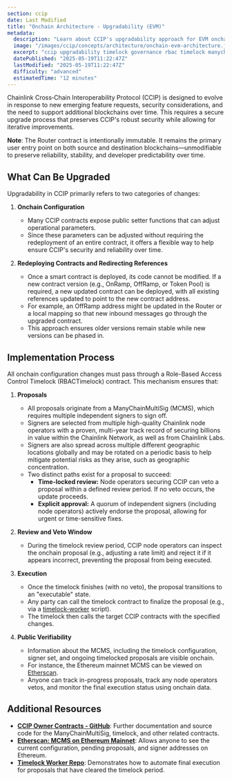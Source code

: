 ```yaml
---
section: ccip
date: Last Modified
title: "Onchain Architecture - Upgradability (EVM)"
metadata:
  description: "Learn about CCIP's upgradability approach for EVM onchain architecture, focusing on configuration changes, contract redeployments, and the timelock process."
  image: "/images/ccip/concepts/architecture/onchain-evm-architecture.jpg"
  excerpt: "ccip upgradability timelock governance rbac timelock manychainmultisig contract redeployment configuration changes chainlink governance secure upgrades node operator veto public verifiability"
  datePublished: "2025-05-19T11:22:47Z"
  lastModified: "2025-05-19T11:22:47Z"
  difficulty: "advanced"
  estimatedTime: "12 minutes"
---
```


Chainlink Cross‐Chain Interoperability Protocol (CCIP) is designed to evolve in response to new emerging feature requests, security considerations, and the need to support additional blockchains over time. This requires a secure upgrade process that preserves CCIP's robust security while allowing for iterative improvements.

**Note**: The Router contract is intentionally immutable. It remains the primary user entry point on both source and destination blockchains—unmodifiable to preserve reliability, stability, and developer predictability over time.

## What Can Be Upgraded

Upgradability in CCIP primarily refers to two categories of changes:

1. **Onchain Configuration**

   - Many CCIP contracts expose public setter functions that can adjust operational parameters.
   - Since these parameters can be adjusted without requiring the redeployment of an entire contract, it offers a flexible way to help ensure CCIP's security and reliability over time.

2. **Redeploying Contracts and Redirecting References**
   - Once a smart contract is deployed, its code cannot be modified. If a new contract version (e.g., OnRamp, OffRamp, or Token Pool) is required, a new updated contract can be deployed, with all existing references updated to point to the new contract address.
   - For example, an OffRamp address might be updated in the Router or a local mapping so that new inbound messages go through the upgraded contract.
   - This approach ensures older versions remain stable while new versions can be phased in.

## Implementation Process

All onchain configuration changes must pass through a Role-Based Access Control Timelock (RBACTimelock) contract. This mechanism ensures that:

1. **Proposals**

   - All proposals originate from a ManyChainMultiSig (MCMS), which requires multiple independent signers to sign off.
   - Signers are selected from multiple high-quality Chainlink node operators with a proven, multi-year track record of securing billions in value within the Chainlink Network, as well as from Chainlink Labs.
   - Signers are also spread across multiple different geographic locations globally and may be rotated on a periodic basis to help mitigate potential risks as they arise, such as geographic concentration.
   - Two distinct paths exist for a proposal to succeed:
     - **Time-locked review:** Node operators securing CCIP can veto a proposal within a defined review period. If no veto occurs, the update proceeds.
     - **Explicit approval:** A quorum of independent signers (including node operators) actively endorse the proposal, allowing for urgent or time-sensitive fixes.

1. **Review and Veto Window**

   - During the timelock review period, CCIP node operators can inspect the onchain proposal (e.g., adjusting a rate limit) and reject it if it appears incorrect, preventing the proposal from being executed.

1. **Execution**

   - Once the timelock finishes (with no veto), the proposal transitions to an "executable" state.
   - Any party can call the timelock contract to finalize the proposal (e.g., via a [timelock-worker](https://github.com/smartcontractkit/timelock-worker) script).
   - The timelock then calls the target CCIP contracts with the specified changes.

1. **Public Verifiability**
   - Information about the MCMS, including the timelock configuration, signer set, and ongoing timelocked proposals are visible onchain.
   - For instance, the Ethereum mainnet MCMS can be viewed on [Etherscan](https://etherscan.io/address/0xE53289F32c8E690b7173aA33affE9B6B0CB0012F#readContract).
   - Anyone can track in-progress proposals, track any node operators vetos, and monitor the final execution status using onchain data.

## Additional Resources

- **[CCIP Owner Contracts - GitHub](https://github.com/smartcontractkit/ccip-owner-contracts)**: Further documentation and source code for the ManyChainMultiSig, timelock, and other related contracts.
- **[Etherscan: MCMS on Ethereum Mainnet](https://etherscan.io/address/0xE53289F32c8E690b7173aA33affE9B6B0CB0012F#readContract)**: Allows anyone to see the current configuration, pending proposals, and signer addresses on Ethereum.
- **[Timelock Worker Repo](https://github.com/smartcontractkit/timelock-worker)**: Demonstrates how to automate final execution for proposals that have cleared the timelock period.
